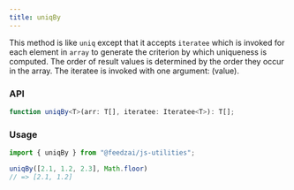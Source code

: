 ```yaml
---
title: uniqBy
---
```


This method is like `uniq` except that it accepts `iteratee` which is invoked for each element in `array` to generate the criterion by which uniqueness is computed. The order of result values is determined by the order they occur in the array. The iteratee is invoked with one argument: (value).

### API

```typescript
function uniqBy<T>(arr: T[], iteratee: Iteratee<T>): T[];
```

### Usage

```typescript
import { uniqBy } from "@feedzai/js-utilities";

uniqBy([2.1, 1.2, 2.3], Math.floor)
// => [2.1, 1.2]
```
